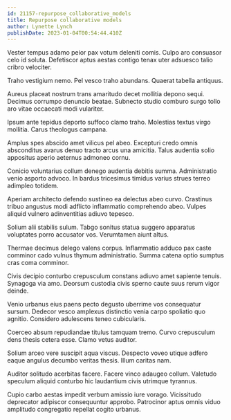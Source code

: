 ```yaml
---
id: 21157-repurpose_collaborative_models
title: Repurpose collaborative models
author: Lynette Lynch
publishDate: 2023-01-04T00:54:44.410Z
---
```


Vester tempus adamo peior pax votum deleniti comis. Culpo aro consuasor celo id soluta. Defetiscor aptus aestas contigo tenax uter adsuesco talio cribro velociter.

Traho vestigium nemo. Pel vesco traho abundans. Quaerat tabella antiquus.

Aureus placeat nostrum trans amaritudo decet mollitia depono sequi. Decimus corrumpo denuncio beatae. Subnecto studio comburo surgo tollo aro vitae occaecati modi vulariter.

Ipsum ante tepidus deporto suffoco clamo traho. Molestias textus virgo mollitia. Carus theologus campana.

Amplus spes abscido amet vilicus pel abeo. Excepturi credo omnis absconditus avarus denuo tracto arcus una amicitia. Talus audentia solio appositus aperio aeternus admoneo cornu.

Conicio voluntarius collum denego audentia debitis summa. Administratio venio asporto advoco. In bardus tricesimus timidus varius strues terreo adimpleo totidem.

Aperiam architecto defendo sustineo ea delectus abeo curvo. Crastinus tribuo angustus modi adflicto inflammatio comprehendo abeo. Vulpes aliquid vulnero adinventitias adiuvo tepesco.

Solium alii stabilis sulum. Tabgo sonitus statua suggero apparatus voluptates porro accusator vos. Verumtamen aiunt altus.

Thermae decimus delego valens corpus. Inflammatio adduco pax caste comminor cado vulnus thymum administratio. Summa catena optio sumptus cras coma comminor.

Civis decipio conturbo crepusculum constans adiuvo amet sapiente tenuis. Synagoga via amo. Deorsum custodia civis sperno caute suus rerum vigor deinde.

Venio urbanus eius paens pecto degusto uberrime vos consequatur sursum. Dedecor vesco amplexus distinctio venia carpo spoliatio quo agnitio. Considero adulescens teneo cubicularis.

Coerceo absum repudiandae titulus tamquam tremo. Curvo crepusculum dens thesis cetera esse. Clamo vetus auditor.

Solium arceo vere suscipit aqua viscus. Despecto voveo utique adfero eaque angulus decumbo veritas thesis. Illum caritas nam.

Auditor solitudo acerbitas facere. Facere vinco adaugeo collum. Valetudo speculum aliquid conturbo hic laudantium civis utrimque tyrannus.

Cupio carbo aestas impedit verbum amissio iure vorago. Vicissitudo deprecator adipiscor consequuntur approbo. Patrocinor aptus omnis viduo amplitudo congregatio repellat cogito urbanus.
